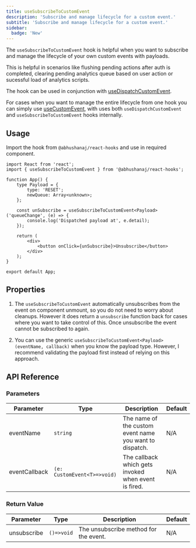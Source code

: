 ```yaml
---
title: useSubscribeToCustomEvent
description: 'Subscribe and manage lifecycle for a custom event.'
subtitle: 'Subscribe and manage lifecycle for a custom event.'
sidebar:
  badge: 'New'
---
```



The `useSubscribeToCustomEvent` hook is helpful when you want to subscribe and manage the lifecycle of your own custom events with payloads.

This is helpful in scenarios like flushing pending actions after auth is completed, clearing pending analytics queue based on user action or sucessful load of analytics scripts.

The hook can be used in conjunction with [useDispatchCustomEvent](/hooks/utilities/usedispatchcustomevent/).

For cases when you want to manage the entire lifecycle from one hook you can simply use [useCustomEvent](/hooks/utilities/usecustomevent/), with uses both `useDispatchCustomEvent` and `useSubscribeToCustomEvent` hooks internally.

<DemoWrapper title="useSubscribeToCustomEvent">
	<Example client:load />
</DemoWrapper>

## Usage

Import the hook from `@abhushanaj/react-hooks` and use in required component.

```tsx title="./src/App.tsx" ins={2,10-12} mark="useSubscribeToCustomEvent"
import React from 'react';
import { useSubscribeToCustomEvent } from '@abhushanaj/react-hooks';

function App() {
	type Payload = {
		type: 'RESET';
		newQueue: Array<unknown>;
	};

	const unSubscribe = useSubscribeToCustomEvent<Payload>('queueChange', (e) => {
		console.log('Dispatched payload at', e.detail);
	});

	return (
		<div>
			<button onClick={unSubscribe}>Unsubscribe</button>
		</div>
	);
}

export default App;
```

## Properties

1. The `useSubscribeToCustomEvent` automatically unsubscribes from the event on component unmount, so you do not need to worry about cleanups. However it does return a `unsubscribe` function back for cases where you want to take control of this. Once unsubscribe the event cannot be subscribed to again.

2. You can use the generic `useSubscribeToCustomEvent<Payload>(eventName, callback)` when you know the payload type. However, I recommend validating the payload first instead of relying on this approach.

## API Reference

### Parameters

| Parameter     | Type                        | Description                                             | Default |
| ------------- | --------------------------- | ------------------------------------------------------- | ------- |
| eventName     | `string`                    | The name of the custom event name you want to dispatch. | N/A     |
| eventCallback | `(e: CustomEvent<T>=>void)` | The callback which gets invoked when event is fired.    | N/A     |

### Return Value

| Parameter   | Type       | Description                           | Default |
| ----------- | ---------- | ------------------------------------- | ------- |
| unsubscribe | `()=>void` | The unsubscribe method for the event. | N/A     |
